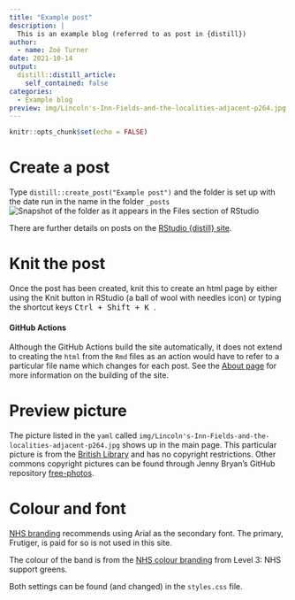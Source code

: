 ```yaml
---
title: "Example post"
description: |
  This is an example blog (referred to as post in {distill})
author:
  - name: Zoë Turner
date: 2021-10-14
output:
  distill::distill_article:
    self_contained: false
categories: 
  - Example blog
preview: img/Lincoln's-Inn-Fields-and-the-localities-adjacent-p264.jpg  
---
```



```r
knitr::opts_chunk$set(echo = FALSE)
```

# Create a post

Type `distill::create_post("Example post")` and the folder is set up with the date run in the name in the folder `_posts` ![Snapshot of the folder as it appears in the Files section of RStudio](img/post-folder.PNG)

There are further details on posts on the [RStudio {distill} site](https://rstudio.github.io/distill/blog.html#creating-a-post).


# Knit the post

Once the post has been created, knit this to create an html page by either using the Knit button in RStudio (a ball of wool with needles icon) or typing the shortcut keys <kbd> Ctrl + Shift + K </kbd>. 

#### GitHub Actions

Although the GitHub Actions build the site automatically, it does not extend to creating the `html` from the `Rmd` files as an action would have to refer to a particular file name which changes for each post. See the [About page](https://cdu-data-science-team.github.io/distill-blog-template/about.html) for more information on the building of the site.

# Preview picture

The picture listed in the `yaml` called `img/Lincoln's-Inn-Fields-and-the-localities-adjacent-p264.jpg` shows up in the main page. This particular picture is from the [British Library](https://www.flickr.com/photos/britishlibrary/11142658024/in/album-72157715098178598/) and has no copyright restrictions. Other commons copyright pictures can be found through Jenny Bryan's GitHub repository [free-photos](https://github.com/jennybc/free-photos).

# Colour and font

[NHS branding](https://www.england.nhs.uk/nhsidentity/identity-guidelines/fonts/) recommends using Arial as the secondary font. The primary, Frutiger, is paid for so is not used in this site.

The colour of the band is from the [NHS colour branding](https://www.england.nhs.uk/nhsidentity/identity-guidelines/colours/) from Level 3: NHS support greens.

Both settings can be found (and changed) in the `styles.css` file.
